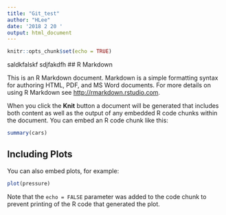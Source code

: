 ```yaml
---
title: "Git_test"
author: "HLee"
date: '2018 2 20 '
output: html_document
---
```


```r
knitr::opts_chunk$set(echo = TRUE)
```


saldkfalskf
sdjfakdfh
## R Markdown

This is an R Markdown document. Markdown is a simple formatting syntax for authoring HTML, PDF, and MS Word documents. For more details on using R Markdown see <http://rmarkdown.rstudio.com>.

When you click the **Knit** button a document will be generated that includes both content as well as the output of any embedded R code chunks within the document. You can embed an R code chunk like this:

```r
summary(cars)
```

## Including Plots

You can also embed plots, for example:

```r
plot(pressure)
```

Note that the `echo = FALSE` parameter was added to the code chunk to prevent printing of the R code that generated the plot.
